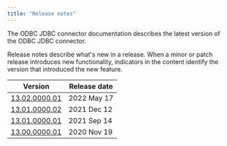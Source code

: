 ```yaml
---
title: "Release notes"
---
```


The ODBC JDBC connector documentation describes the latest version of the ODBC JDBC connector. 

Release notes describe what's new in a release. When a minor or patch release introduces new functionality, indicators in the content identify the version that introduced the new feature.

| Version                                   | Release date | 
| ----------------------------------------- | ------------ | 
| [13.02.0000.01](02_odbc_13.2.0.01_rel_notes) | 2022 May 17 |
| [13.01.0000.02](03_odbc_13.1.0.02_rel_notes) | 2021 Dec 12  |
| [13.01.0000.01](04_odbc_13.1.0.01_rel_notes) | 2021 Sep 14  |
| [13.00.0000.01](05_odbc_13.0.0.01_rel_notes) | 2020 Nov 19  |
